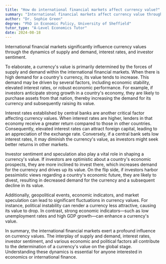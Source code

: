 ```yaml
---
title: "How do international financial markets affect currency value?"
summary: "International financial markets affect currency value through supply and demand dynamics, interest rates, and investor sentiment."
author: "Dr. Sophie Green"
degree: "PhD in Economic Policy, University of Sheffield"
tutor_type: "A-Level Economics Tutor"
date: 2024-08-18
---
```


International financial markets significantly influence currency values through the dynamics of supply and demand, interest rates, and investor sentiment.

To elaborate, a currency's value is primarily determined by the forces of supply and demand within the international financial markets. When there is high demand for a country's currency, its value tends to increase. This demand may be driven by several factors, including economic stability, elevated interest rates, or robust economic performance. For example, if investors anticipate strong growth in a country's economy, they are likely to purchase assets from that nation, thereby increasing the demand for its currency and subsequently raising its value.

Interest rates established by central banks are another critical factor affecting currency values. When interest rates are higher, lenders in that economy receive a greater return compared to those in other countries. Consequently, elevated interest rates can attract foreign capital, leading to an appreciation of the exchange rate. Conversely, if a central bank sets low interest rates, it may diminish the currency's value, as investors might seek better returns in other markets.

Investor sentiment and speculation also play a vital role in shaping a currency's value. If investors are optimistic about a country's economic prospects, they are more inclined to invest there, which increases demand for the currency and drives up its value. On the flip side, if investors harbor pessimistic views regarding a country's economic future, they are likely to divest, resulting in decreased demand for the currency and a subsequent decline in its value.

Additionally, geopolitical events, economic indicators, and market speculation can lead to significant fluctuations in currency values. For instance, political instability can render a currency less attractive, causing its value to drop. In contrast, strong economic indicators—such as low unemployment rates and high GDP growth—can enhance a currency's value.

In summary, the international financial markets exert a profound influence on currency values. The interplay of supply and demand, interest rates, investor sentiment, and various economic and political factors all contribute to the determination of a currency's value on the global stage. Understanding these dynamics is essential for anyone interested in economics or international finance.
    
